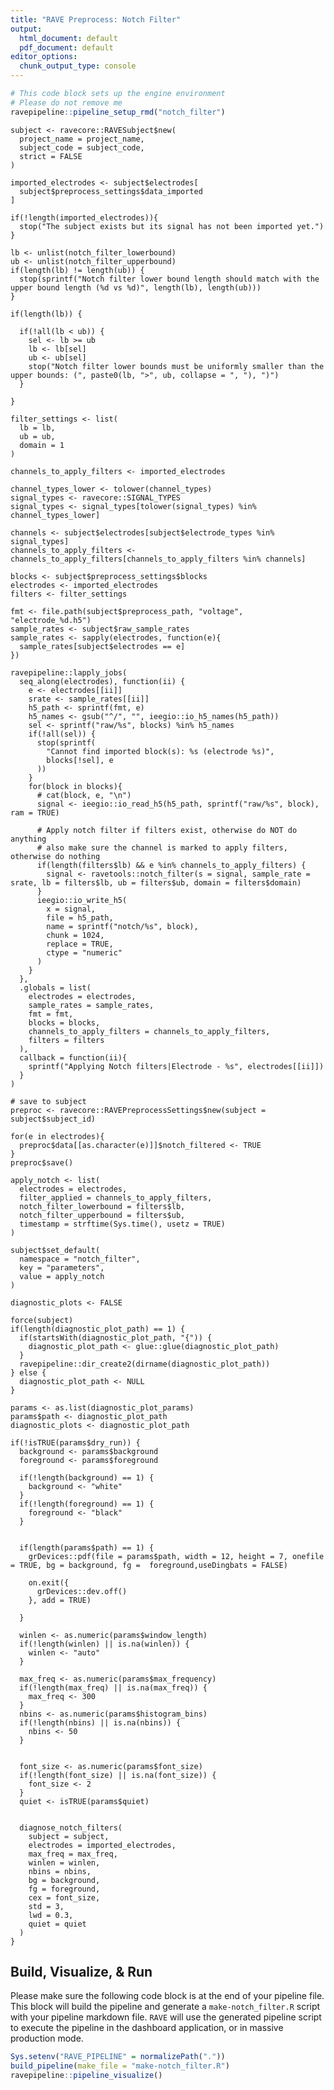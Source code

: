 ```yaml
---
title: "RAVE Preprocess: Notch Filter"
output:
  html_document: default
  pdf_document: default
editor_options: 
  chunk_output_type: console
---
```


```r
# This code block sets up the engine environment
# Please do not remove me
ravepipeline::pipeline_setup_rmd("notch_filter")
```

```rave
subject <- ravecore::RAVESubject$new(
  project_name = project_name, 
  subject_code = subject_code, 
  strict = FALSE
)
```


```rave
imported_electrodes <- subject$electrodes[
  subject$preprocess_settings$data_imported
]

if(!length(imported_electrodes)){
  stop("The subject exists but its signal has not been imported yet.")
}

```

```rave

lb <- unlist(notch_filter_lowerbound)
ub <- unlist(notch_filter_upperbound)
if(length(lb) != length(ub)) {
  stop(sprintf("Notch filter lower bound length should match with the upper bound length (%d vs %d)", length(lb), length(ub)))
}

if(length(lb)) {
  
  if(!all(lb < ub)) {
    sel <- lb >= ub
    lb <- lb[sel]
    ub <- ub[sel]
    stop("Notch filter lower bounds must be uniformly smaller than the upper bounds: (", paste0(lb, ">", ub, collapse = ", "), ")")
  }
  
}

filter_settings <- list(
  lb = lb,
  ub = ub,
  domain = 1
)

```

```rave
channels_to_apply_filters <- imported_electrodes

channel_types_lower <- tolower(channel_types)
signal_types <- ravecore::SIGNAL_TYPES
signal_types <- signal_types[tolower(signal_types) %in% channel_types_lower]

channels <- subject$electrodes[subject$electrode_types %in% signal_types]
channels_to_apply_filters <- channels_to_apply_filters[channels_to_apply_filters %in% channels]
```


```rave

blocks <- subject$preprocess_settings$blocks
electrodes <- imported_electrodes
filters <- filter_settings

fmt <- file.path(subject$preprocess_path, "voltage", "electrode_%d.h5")
sample_rates <- subject$raw_sample_rates
sample_rates <- sapply(electrodes, function(e){
  sample_rates[subject$electrodes == e]
})

ravepipeline::lapply_jobs(
  seq_along(electrodes), function(ii) {
    e <- electrodes[[ii]]
    srate <- sample_rates[[ii]]
    h5_path <- sprintf(fmt, e)
    h5_names <- gsub("^/", "", ieegio::io_h5_names(h5_path))
    sel <- sprintf("raw/%s", blocks) %in% h5_names
    if(!all(sel)) {
      stop(sprintf(
        "Cannot find imported block(s): %s (electrode %s)",
        blocks[!sel], e
      ))
    }
    for(block in blocks){
      # cat(block, e, "\n")
      signal <- ieegio::io_read_h5(h5_path, sprintf("raw/%s", block), ram = TRUE)
      
      # Apply notch filter if filters exist, otherwise do NOT do anything
      # also make sure the channel is marked to apply filters, otherwise do nothing
      if(length(filters$lb) && e %in% channels_to_apply_filters) {
        signal <- ravetools::notch_filter(s = signal, sample_rate = srate, lb = filters$lb, ub = filters$ub, domain = filters$domain)
      }
      ieegio::io_write_h5(
        x = signal,
        file = h5_path,
        name = sprintf("notch/%s", block),
        chunk = 1024,
        replace = TRUE,
        ctype = "numeric"
      )
    }
  },
  .globals = list(
    electrodes = electrodes,
    sample_rates = sample_rates,
    fmt = fmt,
    blocks = blocks,
    channels_to_apply_filters = channels_to_apply_filters,
    filters = filters
  ),
  callback = function(ii){
    sprintf("Applying Notch filters|Electrode - %s", electrodes[[ii]])
  }
)

# save to subject
preproc <- ravecore::RAVEPreprocessSettings$new(subject = subject$subject_id)

for(e in electrodes){
  preproc$data[[as.character(e)]]$notch_filtered <- TRUE
}
preproc$save()

apply_notch <- list(
  electrodes = electrodes,
  filter_applied = channels_to_apply_filters,
  notch_filter_lowerbound = filters$lb,
  notch_filter_upperbound = filters$ub,
  timestamp = strftime(Sys.time(), usetz = TRUE)
)

subject$set_default(
  namespace = "notch_filter",
  key = "parameters",
  value = apply_notch
)
```


```rave
diagnostic_plots <- FALSE

force(subject)
if(length(diagnostic_plot_path) == 1) {
  if(startsWith(diagnostic_plot_path, "{")) {
    diagnostic_plot_path <- glue::glue(diagnostic_plot_path)
  }
  ravepipeline::dir_create2(dirname(diagnostic_plot_path))
} else {
  diagnostic_plot_path <- NULL
}

params <- as.list(diagnostic_plot_params)
params$path <- diagnostic_plot_path
diagnostic_plots <- diagnostic_plot_path

if(!isTRUE(params$dry_run)) {
  background <- params$background
  foreground <- params$foreground
  
  if(!length(background) == 1) {
    background <- "white"
  }
  if(!length(foreground) == 1) {
    foreground <- "black"
  }
  
  
  if(length(params$path) == 1) {
    grDevices::pdf(file = params$path, width = 12, height = 7, onefile = TRUE, bg = background, fg =  foreground,useDingbats = FALSE)
     
    on.exit({
      grDevices::dev.off()
    }, add = TRUE)
    
  }
  
  winlen <- as.numeric(params$window_length)
  if(!length(winlen) || is.na(winlen)) {
    winlen <- "auto"
  }
    
  max_freq <- as.numeric(params$max_frequency)
  if(!length(max_freq) || is.na(max_freq)) {
    max_freq <- 300
  }
  nbins <- as.numeric(params$histogram_bins)
  if(!length(nbins) || is.na(nbins)) {
    nbins <- 50
  }
  
  
  font_size <- as.numeric(params$font_size)
  if(!length(font_size) || is.na(font_size)) {
    font_size <- 2
  }
  quiet <- isTRUE(params$quiet)
  
  
  diagnose_notch_filters(
    subject = subject,
    electrodes = imported_electrodes,
    max_freq = max_freq,
    winlen = winlen,
    nbins = nbins,
    bg = background,
    fg = foreground,
    cex = font_size,
    std = 3,
    lwd = 0.3,
    quiet = quiet
  )
}
```

## Build, Visualize, & Run

Please make sure the following code block is at the end of your pipeline file. This block will build the pipeline and generate a `make-notch_filter.R` script with your pipeline markdown file. `RAVE` will use the generated pipeline script to execute the pipeline in the dashboard application, or in massive production mode.

```r
Sys.setenv("RAVE_PIPELINE" = normalizePath("."))
build_pipeline(make_file = "make-notch_filter.R")
ravepipeline::pipeline_visualize()
```


